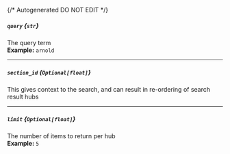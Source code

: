 {/* Autogenerated DO NOT EDIT  */}
##### `query` *{`str`}*
The query term
<br/>
**Example:** `arnold`

---
##### `section_id` *{`Optional[float]`}*
This gives context to the search, and can result in re\-ordering of search result hubs

---
##### `limit` *{`Optional[float]`}*
The number of items to return per hub
<br/>
**Example:** `5`


